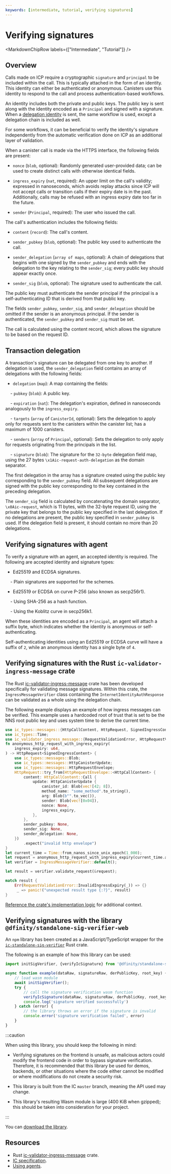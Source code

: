 ```yaml
---
keywords: [intermediate, tutorial, verifying signatures]
---
```



# Verifying signatures

<MarkdownChipRow labels={["Intermediate", "Tutorial"]} />

## Overview

Calls made on ICP require a cryptographic `signature` and `principal` to be included within the call. This is typically attached in the form of an identity. This identity can either be authenticated or anonymous. Canisters use this identity to respond to the call and process authentication-based workflows.

An identity includes both the private and public keys. The public key is sent along with the identity encoded as a `Principal` and signed with a signature. When a [delegation identity](#transaction-delegation) is sent, the same workflow is used, except a delegation chain is included as well.

For some workflows, it can be beneficial to verify the identity's signature independently from the automatic verification done on ICP as an additional layer of validation.

When a canister call is made via the HTTPS interface, the following fields are present:

- `nonce` (`blob`, optional): Randomly generated user-provided data; can be used to create distinct calls with otherwise identical fields.

- `ingress_expiry` (`nat`, required): An upper limit on the call's validity; expressed in nanoseconds, which avoids replay attacks since ICP will not accept calls or transition calls if their expiry date is in the past. Additionally, calls may be refused with an ingress expiry date too far in the future.

- `sender` (`Principal`, required): The user who issued the call.

The call's authentication includes the following fields:

- `content` (`record`): The call's content.

- `sender_pubkey` (`blob`, optional): The public key used to authenticate the call.

- `sender_delegation` (`array of maps`, optional): A chain of delegations that begins with one signed by the `sender_pubkey` and ends with the delegation to the key relating to the `sender_sig`; every public key should appear exactly once.

- `sender_sig` (`blob`, optional): The signature used to authenticate the call.

The public key must authenticate the sender principal if the principal is a self-authenticating ID that is derived from that public key.

The fields `sender_pubkey`, `sender_sig`, and `sender_delegation` should be omitted if the sender is an anonymous principal. If the sender is authenticated, the `sender_pubkey` and `sender_sig` must be set.

The call is calculated using the content record, which allows the signature to be based on the request ID.

## Transaction delegation

A transaction's signature can be delegated from one key to another. If delegation is used, the `sender_delegation` field contains an array of delegations with the following fields:

- `delegation` (`map`): A map containing the fields:

    - `pubkey` (`blob`): A public key.

    - `expiration` (`nat`): The delegation's expiration, defined in nanoseconds analogously to the `ingress_expiry`.

    - `targets` (`array` of `CanisterId`, optional): Sets the delegation to apply only for requests sent to the canisters within the canister list; has a maximum of 1000 canisters.

    - `senders` (`array` of `Principal`, optional): Sets the delegation to only apply for requests originating from the principals in the list.

    - `signature` (`blob`): The signature for the `32-byte` delegation field map, using the 27 bytes `\x1Aic-request-auth-delegation` as the domain separator.

The first delegation in the array has a signature created using the public key corresponding to the `sender_pubkey` field. All subsequent delegations are signed with the public key corresponding to the key contained in the preceding delegation.

The `sender_sig` field is calculated by concatenating the domain separator, `\x0Aic-request`, which is 11 bytes, with the 32-byte request ID, using the private key that belongs to the public key specified in the last delegation. If no delegations are present, the public key specified in `sender_pubkey` is used. If the delegation field is present, it should contain no more than 20 delegations.

## Verifying signatures with agent

To verify a signature with an agent, an accepted identity is required. The following are accepted identity and signature types:

- Ed25519 and ECDSA signatures.

    - Plain signatures are supported for the schemes.

- Ed25519 or ECDSA on curve P-256 (also known as secp256r1).

    - Using SHA-256 as a hash function.

    - Using the Koblitz curve in secp256k1.

When these identities are encoded as a `Principal`, an agent will attach a suffix byte, which indicates whether the identity is anonymous or self-authenticating.

Self-authenticating identities using an Ed25519 or ECDSA curve will have a suffix of `2`, while an anonymous identity has a single byte of `4`.

## Verifying signatures with the Rust `ic-validator-ingress-message` crate

The Rust [ic-validator-ingress-message](https://github.com/dfinity/ic/tree/master/rs/validator) crate has been developed specifically for validating message signatures. Within this crate, the `IngressMessageVerifier` class containing the `InternetIdentityAuthResponse` can be validated as a whole using the delegation chain.

The following example displays an example of how ingress messages can be verified. This example uses a hardcoded root of trust that is set to be the NNS root public key and uses system time to derive the current time.

```rust
use ic_types::messages::{HttpCallContent, HttpRequest, SignedIngressContent};
use ic_types::Time;
use ic_validator_ingress_message::{RequestValidationError, HttpRequestVerifier, IngressMessageVerifier, TimeProvider};
fn anonymous_http_request_with_ingress_expiry(
    ingress_expiry: u64,
) -> HttpRequest<SignedIngressContent> {
    use ic_types::messages::Blob;
    use ic_types::messages::HttpCanisterUpdate;
    use ic_types::messages::HttpRequestEnvelope;
    HttpRequest::try_from(HttpRequestEnvelope::<HttpCallContent> {
        content: HttpCallContent::Call {
            update: HttpCanisterUpdate {
                canister_id: Blob(vec![42; 8]),
                method_name: "some_method".to_string(),
                arg: Blob(b"".to_vec()),
                sender: Blob(vec![0x04]),
                nonce: None,
                ingress_expiry,
            },
        },
        sender_pubkey: None,
        sender_sig: None,
        sender_delegation: None,
    })
        .expect("invalid http envelope")
}
let current_time = Time::from_nanos_since_unix_epoch(1_000);
let request = anonymous_http_request_with_ingress_expiry(current_time.as_nanos_since_unix_epoch());
let verifier = IngressMessageVerifier::default();

let result = verifier.validate_request(&request);

match result {
    Err(RequestValidationError::InvalidIngressExpiry(_)) => {}
     _ => panic!("unexpected result type {:?}", result)
}
```

[Reference the crate's implementation logic](https://sourcegraph.com/github.com/dfinity/ic/-/blob/rs/validator/src/ingress_validation.rs?L605) for additional context.

## Verifying signatures with the library `@dfinity/standalone-sig-verifier-web`

An `npm` library has been created as a JavaScript/TypeScript wrapper for the [`ic-standalone-sig-verifier`](https://github.com/dfinity/ic/tree/master/rs/crypto/standalone-sig-verifier) Rust crate.

The following is an example of how this library can be used:

```javascript
import initSigVerifier, {verifyIcSignature} from '@dfinity/standalone-sig-verifier-web';

async function example(dataRaw, signatureRaw, derPublicKey, root_key) {
    // load wasm module
    await initSigVerifier();
    try {
        // call the signature verification wasm function
        verifyIcSignature(dataRaw, signatureRaw, derPublicKey, root_key);
        console.log('signature verified successfully')
    } catch (error) {
        // the library throws an error if the signature is invalid
        console.error('signature verification failed', error)
    }
}
```

:::caution

When using this library, you should keep the following in mind:

- Verifying signatures on the frontend is unsafe, as malicious actors could modify the frontend code in order to bypass signature verification. Therefore, it is recommended that this library be used for demos, backends, or other situations where the code either cannot be modified or where modifications do not create a security risk.

- This library is built from the IC `master` branch, meaning the API used may change.

- This library's resulting Wasm module is large (400 KiB when gzipped); this should be taken into consideration for your project.

:::

You can [download the library](https://www.npmjs.com/package/@dfinity/standalone-sig-verifier-web).

## Resources

- Rust [ic-validator-ingress-message](https://github.com/dfinity/ic/tree/master/rs/validator) crate.
- [IC specification](/docs/current/references/ic-interface-spec).
- [Using agents](/docs/current/developer-docs/developer-tools/off-chain/agents/overview).